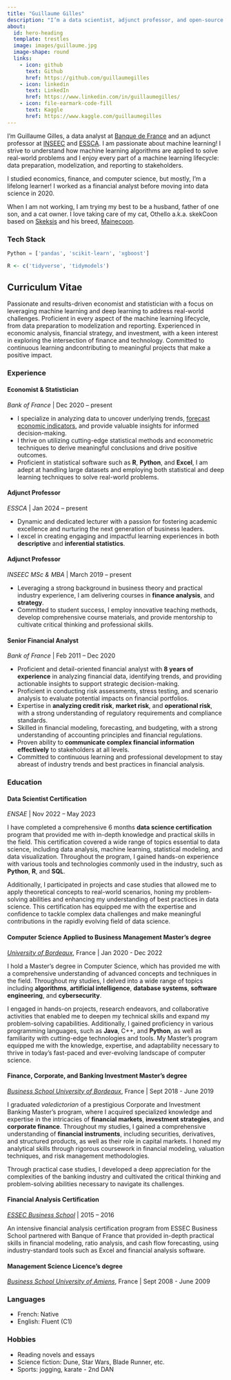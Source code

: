 ```yaml
---
title: "Guillaume Gilles"
description: "I’m a data scientist, adjunct professor, and open-source contributor."
about:
  id: hero-heading
  template: trestles
  image: images/guillaume.jpg
  image-shape: round
  links:
    - icon: github
      text: Github
      href: https://github.com/guillaumegilles
    - icon: linkedin
      text: LinkedIn
      href: https://www.linkedin.com/in/guillaumegilles/
    - icon: file-earmark-code-fill
      text: Kaggle
      href: https://www.kaggle.com/guillaumegilles
---
```



:::{#hero-heading}

I’m Guillaume Gilles, a data analyst at [Banque de France](https://www.banque-france.fr/en) and an adjunct professor at [INSEEC](https://www.inseec.com/en/) and [ESSCA](https://www.essca.fr/en).
I am passionate about machine learning! I strive to understand how machine learning algorithms are applied to solve real-world problems and I enjoy every part of a machine learning lifecycle: data preparation, modelization, and reporting to stakeholders.

I studied economics, finance, and computer science, but mostly, I’m a lifelong
learner! I worked as a financial analyst before moving into data science in 2020.

When I am not working, I am trying my best to be a husband, father of one son,
and a cat owner. I love taking care of my cat, Othello a.k.a. skekCoon based on
[Skeksis](https://en.wikipedia.org/wiki/Skeksis) and his breed, [Mainecoon](https://en.wikipedia.org/wiki/Maine_Coon).

### Tech Stack

```python
Python = ['pandas', 'scikit-learn', 'xgboost']
```

```r
R <- c('tidyverse', 'tidymodels')
```

:::


## Curriculum Vitae

Passionate and results-driven economist and statistician with a focus on leveraging machine learning and deep learning to address real-world challenges.
Proficient in every aspect of the machine learning lifecycle, from data preparation to modelization and reporting.
Experienced in economic analysis, financial strategy, and investment, with a keen interest in exploring the intersection of finance and technology.
Committed to continuous learning andcontributing to meaningful projects that make a positive impact.

### Experience

#### Economist & Statistician

_Bank of France_ | Dec	2020 – present

- I specialize in analyzing data to uncover underlying trends, [forecast economic indicators]((https://www.banque-france.fr/fr/publications-et-statistiques/statistiques?theme%5B197%5D=197&sub_theme%5B310114%5D=310114&start-date=&end-date=#views-exposed-form-espace2-liste-des-publications-et-statistique-espace2-block-statistique-liste)), and provide valuable insights for informed decision-making.
- I thrive on utilizing cutting-edge statistical methods and econometric techniques to derive meaningful conclusions and drive positive outcomes.
- Proficient in statistical software such as **R**, **Python**, and **Excel**, I am adept at handling large datasets and employing both statistical and deep learning techniques to solve real-world problems.

#### Adjunct Professor

_ESSCA_ | Jan 2024 – present

- Dynamic and dedicated lecturer with a passion for fostering academic excellence and nurturing the next generation of business leaders.
- I excel in creating engaging and impactful learning experiences in both **descriptive** and **inferential statistics**.

####	Adjunct Professor

_INSEEC MSc & MBA_ |	March 2019 – present

- Leveraging a strong background in business theory and practical industry experience, I am delivering courses in **finance analysis**, and **strategy**.
- Committed to student success, I employ innovative teaching methods, develop comprehensive course materials, and provide mentorship to cultivate critical thinking and professional skills.

#### Senior Financial Analyst

_Bank of France_ |	Feb 2011 – Dec 2020

- Proficient and detail-oriented financial analyst with **8 years of experience** in analyzing financial data, identifying trends, and providing actionable insights to support strategic decision-making.
- Proficient in conducting risk assessments, stress testing, and scenario analysis to evaluate potential impacts on financial portfolios.
- Expertise in **analyzing credit risk**, **market risk**, and **operational risk**, with a strong understanding of regulatory requirements and compliance standards.
- Skilled in financial modeling, forecasting, and budgeting, with a strong understanding of accounting principles and financial regulations.
- Proven ability to **communicate complex financial information effectively** to stakeholders at all levels.
- Committed to continuous learning and professional development to stay abreast of industry trends and best practices in financial analysis.

### Education

#### Data Scientist Certification

_ENSAE_ |	Nov 2022 – May 2023

I have completed a comprehensive 6 months **data science certification** program that provided me with in-depth knowledge and practical skills in the field. This certification covered a wide range of topics essential to data science, including data analysis, machine learning, statistical modeling, and data visualization. Throughout the program, I gained hands-on experience with various tools and technologies commonly used in the industry, such as **Python**, **R**, and **SQL**.

Additionally, I participated in projects and case studies that allowed me to apply theoretical concepts to real-world scenarios, honing my problem-solving abilities and enhancing my understanding of best practices in data science. This certification has equipped me with the expertise and confidence to tackle complex data challenges and make meaningful contributions in the rapidly evolving field of data science.

#### Computer Science Applied to Business Management Master’s degree

_[University of Bordeaux](https://www.u-bordeaux.fr/en)_, France | Jan 2020 - Dec 2022

I hold a Master's degree in Computer Science, which has provided me with a comprehensive understanding of advanced concepts and techniques in the field. Throughout my studies, I delved into a wide range of topics including **algorithms**, **artificial intelligence**, **database systems**, **software engineering**, and **cybersecurity**.

I engaged in hands-on projects, research endeavors, and collaborative activities that enabled me to deepen my technical skills and expand my problem-solving capabilities. Additionally, I gained proficiency in various programming languages, such as **Java**, C++, and **Python**, as well as familiarity with cutting-edge technologies and tools. My Master's program equipped me with the knowledge, expertise, and adaptability necessary to thrive in today's fast-paced and ever-evolving landscape of computer science.

#### Finance, Corporate, and Banking Investment Master’s degree

_[Business School University of Bordeaux](https://www.iae-bordeaux.fr/en)_, France | Sept 2018 - June 2019

I graduated _valedictorian_ of a prestigious Corporate and Investment Banking Master's program, where I acquired specialized knowledge and expertise in the intricacies of **financial markets**, **investment strategies**, and **corporate finance**. Throughout my studies, I gained a comprehensive understanding of **financial instruments**, including securities, derivatives, and structured products, as well as their role in capital markets. I honed my analytical skills through rigorous coursework in financial modeling, valuation techniques, and risk management methodologies.

Through practical case studies, I developed a deep appreciation for the complexities of the banking industry and cultivated the critical thinking and problem-solving abilities necessary to navigate its challenges.

#### Financial Analysis Certification

_[ESSEC Business School](https://www.essec.edu/en/)_ | 2015 – 2016

An intensive financial analysis certification program from ESSEC Business School partnered with Banque of France that provided in-depth practical skills in financial modeling, ratio analysis, and cash flow forecasting, using industry-standard tools such as Excel and financial analysis software.

#### Management Science Licence’s degree

_[Business School University of Amiens](https://www.iae-france.fr/en/ecoles/iae-amiens/)_, France | Sept 2008 - June 2009

### Languages

- French: Native
- English: Fluent (C1)

### Hobbies

- Reading novels and essays
- Science fiction: Dune, Star Wars, Blade Runner, etc.
- Sports: jogging, karate - 2nd DAN